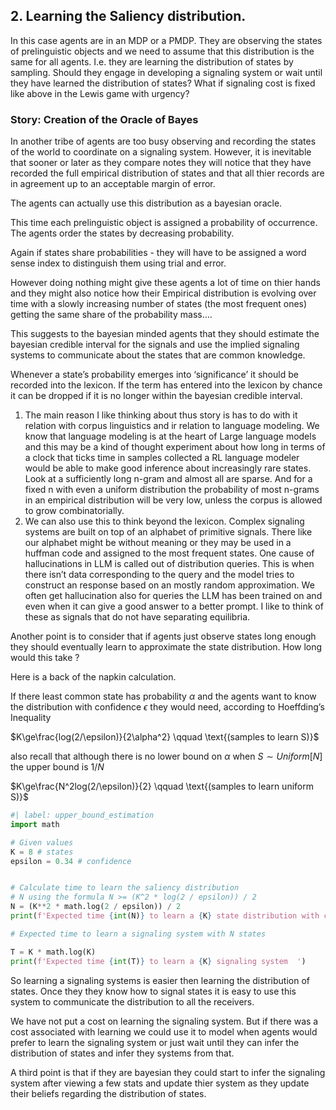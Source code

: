 
## 2. Learning the Saliency distribution.

In this case agents are in an MDP or a PMDP. They are observing the states of prelinguistic objects and we need to assume that this distribution is the same for all agents. I.e. they are learning the distribution of states by sampling. Should they engage in developing a signaling system or wait until they have learned the distribution of states? What if signaling cost is 
fixed like above in the Lewis game with urgency?

::: {.callout-note}

### Story: Creation of the Oracle of Bayes

In another tribe of agents are too busy observing and recording the states of the world to coordinate on a signaling system.
However, it is inevitable that sooner or later as they compare notes they will notice that they have recorded the full empirical distribution of states and that all thier records are in agreement up to an acceptable margin of error. 

The agents can actually use this distribution as a bayesian oracle.

This time each prelinguistic object is assigned a probability of occurrence. The agents order the states by decreasing probability. 

Again if states share probabilities - they will have to be assigned a word sense index to distinguish them using trial and error.

However doing nothing might give these agents a lot of time on thier hands and they might also notice how their Empirical distribution is evolving over time with a slowly increasing number of states (the most frequent ones) getting the same share of the probability mass....

This suggests to the bayesian minded agents that they should estimate the bayesian credible interval for the signals and use the implied signaling systems to communicate about the states
that are common knowledge.

Whenever a state's probability emerges into 'significance' it should be recorded into the lexicon. If the term has entered into
the lexicon by chance it can be dropped if it is no longer within the bayesian credible interval.

:::


1. The main reason I like thinking about thus story is has to do with it relation with corpus linguistics and ir relation to language modeling. We know that language modeling is at the heart of Large language models and this may be a kind of thought experiment about how long in terms of a clock that ticks time in samples collected a RL language modeler would be able to make good inference about increasingly rare states. Look at a sufficiently long n-gram and almost all are sparse. And for a fixed n with even a uniform distribution the probability of most n-grams in an empirical distribution will be very low, unless the corpus is allowed to grow combinatorially.
2. We can also use this to think beyond the lexicon. [Complex signaling systems are built on top of an alphabet of primitive signals. There like our alphabet might be without meaning or they may be used in a huffman code and assigned to the most frequent states.]{.aside} One cause of hallucinations in LLM is called out of distribution queries. This is when there isn't data corresponding to the query and the model tries to construct an response based on an mostly random approximation. We often get hallucination also for queries the LLM has been trained on and even when it can give a good answer to a better prompt. I like to think of these as signals that do not have separating equilibria. 





Another point is to consider that if agents just observe states long enough they should eventually learn to approximate the state distribution. How long would this take ?

Here is a back of the napkin calculation.

If there least common state has probability $\alpha$ and the agents want to know the distribution with confidence $\epsilon$ they would need, according to Hoeffding’s Inequality

$K\ge\frac{log(2/\epsilon)}{2\alpha^2} \qquad \text{(samples to learn S)}$

also recall that although there is no lower bound on $\alpha$ when $S\sim Uniform[N]$ the upper bound is $1/N$

$K\ge\frac{N^2log(2/\epsilon)}{2} \qquad \text{(samples to learn uniform S)}$

``` python
#| label: upper_bound_estimation
import math

# Given values
K = 8 # states
epsilon = 0.34 # confidence


# Calculate time to learn the saliency distribution 
# N using the formula N >= (K^2 * log(2 / epsilon)) / 2
N = (K**2 * math.log(2 / epsilon)) / 2
print(f'Expected time {int(N)} to learn a {K} state distribution with confidence {epsilon}')  

# Expected time to learn a signaling system with N states

T = K * math.log(K)
print(f'Expected time {int(T)} to learn a {K} signaling system  ')
```

So learning a signaling systems is easier then learning the distribution of states. Once they they know how to signal states it is easy to use this system to communicate the distribution to all the receivers.

We have not put a cost on learning the signaling system. But if there was a cost associated with learning we could use it to model when agents would prefer to learn the signaling system or just wait until they can infer the distribution of states and infer they systems from that.

<!-- simulate --> 

A third point is that if they are bayesian they could start to infer the signaling system after viewing a few stats and update thier system as they update their beliefs regarding the distribution of states.

<!-- simulate --> 